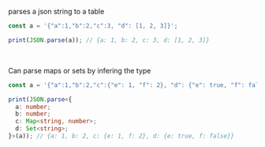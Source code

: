 parses a json string to a table

```ts
const a = '{"a":1,"b":2,"c":3, "d": [1, 2, 3]}';

print(JSON.parse(a)); // {a: 1, b: 2, c: 3, d: [1, 2, 3]}
```

<br/>

Can parse maps or sets by infering the type

```ts
const a = '{"a":1,"b":2,"c":{"e": 1, "f": 2}, "d": {"e": true, "f": false}}';

print(JSON.parse<{
  a: number;
  b: number;
  c: Map<string, number>;
  d: Set<string>;
}>(a)); // {a: 1, b: 2, c: {e: 1, f: 2}, d: {e: true, f: false}}
```
